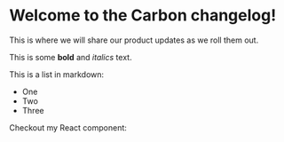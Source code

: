 # Welcome to the Carbon changelog!
 
This is where we will share our product updates as we roll them out.

This is some **bold** and _italics_ text.
 
This is a list in markdown:
 
- One
- Two
- Three
 
Checkout my React component: